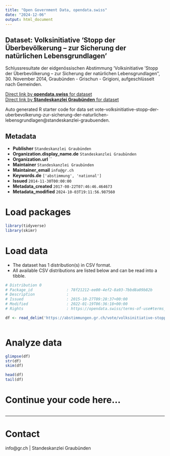 ```yaml
---
title: "Open Government Data, opendata.swiss"
date: "2024-12-06"
output: html_document
---
```


## Dataset: Volksinitiative 'Stopp der Überbevölkerung – zur Sicherung der natürlichen Lebensgrundlagen'

Schlussresultate der eidgenössischen Abstimmung 'Volksinitiative 'Stopp der Überbevölkerung – zur Sicherung der natürlichen Lebensgrundlagen'', 30. November 2014, Graubünden - Grischun - Grigioni, aufgeschlüsselt nach Gemeinden.

[Direct link by **opendata.swiss** for dataset](https://opendata.swiss/de/dataset/volksinitiative-stopp-der-uberbevolkerung-zur-sicherung-der-naturlichen-lebensgrundlagen)<br>
[Direct link by **Standeskanzlei Graubünden** for dataset](https://abstimmungen.gr.ch/vote/volksinitiative-stopp-der-uberbevolkerung-zur-sicherung-der-naturlichen-lebensgrundlagen/data)

Auto generated R starter code for data set vote-volksinitiative-stopp-der-uberbevolkerung-zur-sicherung-der-naturlichen-lebensgrundlagen@standeskanzlei-graubuenden.

## Metadata

- **Publisher** `Standeskanzlei Graubünden`
- **Organization.display_name.de** `Standeskanzlei Graubünden`
- **Organization.url** ``
- **Maintainer** `Standeskanzlei Graubünden`
- **Maintainer_email** `info@gr.ch`
- **Keywords.de** `['abstimmung', 'national']`
- **Issued** `2014-11-30T00:00:00`
- **Metadata_created** `2017-08-22T07:46:46.464673`
- **Metadata_modified** `2024-10-03T19:11:56.987560`


# Load packages

```r

library(tidyverse)
library(skimr)

```

# Load data

-   The dataset has 1 distribution(s) in CSV format.
-   All available CSV distributions are listed below and can be read into a tibble.

```r

# Distribution 0
# Package_id               : 78f21212-ee00-4ef2-8a93-7bbd8a09b82b
# Description              : 
# Issued                   : 2015-10-27T09:28:37+00:00
# Modified                 : 2022-01-19T06:36:18+00:00
# Rights                   : https://opendata.swiss/terms-of-use#terms_by

df <- read_delim('https://abstimmungen.gr.ch/vote/volksinitiative-stopp-der-uberbevolkerung-zur-sicherung-der-naturlichen-lebensgrundlagen/data-csv')



```

# Analyze data

```r

glimpse(df)
str(df)
skim(df)

head(df)
tail(df)

```

# Continue your code here...

```r

```

------------------------------------------------------------------------

# Contact

info@gr.ch | Standeskanzlei Graubünden
